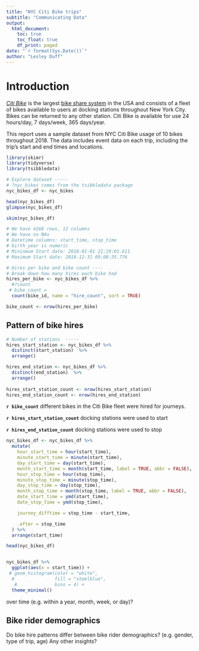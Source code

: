 ```yaml
---
title: "NYC Citi Bike trips"
subtitle: "Communicating Data"
output:
  html_document:
    toc: true
    toc_float: true
    df_print: paged
date: "`r format(Sys.Date())`"
author: "Lesley Duff"
---
```

# Introduction

[*Citi Bike*](https://ride.citibikenyc.com/about) is the largest [bike share system](https://en.wikipedia.org/wiki/Bicycle-sharing_system) in the USA and consists of a fleet of bikes available to users at docking stations throughout New York City. Bikes can be returned to any other station. Citi Bike is available for use 24 hours/day, 7 days/week, 365 days/year.

This report uses a sample dataset from NYC Citi Bike usage of 10 bikes throughout 2018. The data includes event data on each trip, including the trip's start and end times and locations. 

```r
library(skimr)
library(tidyverse)
library(tsibbledata)
```

```r
# Explore dataset -----
# ?nyc_bikes comes from the tsibbledata package
nyc_bikes_df <- nyc_bikes

head(nyc_bikes_df)
glimpse(nyc_bikes_df)

skim(nyc_bikes_df)

# We have 4268 rows, 12 columns
# We have no NAs 
# Datetime columns: start_time, stop_time
# birth_year is numeric
# Mininmum Start date: 2018-01-01 21:19:01.611
# Maximum Start date: 2018-12-31 09:08:35.776

```

```r
# Hires per bike and bike count ----
# Break down how many hires each bike had
hires_per_bike <- nyc_bikes_df %>% 
  #?count
 # bike_count = 
  count(bike_id, name = "hire_count", sort = TRUE)

bike_count <- nrow(hires_per_bike)
```

## Pattern of bike hires

```r
# Number of stations  -----
hires_start_station <- nyc_bikes_df %>% 
  distinct(start_station)  %>% 
  arrange()

hires_end_station <- nyc_bikes_df %>% 
  distinct(end_station)  %>% 
  arrange()
  
hires_start_station_count <- nrow(hires_start_station)
hires_end_station_count <- nrow(hires_end_station)
```

**`r bike_count`** different bikes in the Citi Bike fleet were hired for 
journeys.

**`r hires_start_station_count`** docking stations were used to start

**`r hires_end_station_count`** docking stations were used to stop





```r
nyc_bikes_df <- nyc_bikes_df %>%
  mutate(
    hour_start_time = hour(start_time),
    minute_start_time = minute(start_time),
    day_start_time = day(start_time),
    month_start_time = month(start_time, label = TRUE, abbr = FALSE),
    hour_stop_time = hour(stop_time),
    minute_stop_time = minute(stop_time),
    day_stop_time = day(stop_time),
    month_stop_time = month(stop_time, label = TRUE, abbr = FALSE),
    date_start_time = ymd(start_time),
    date_stop_time = ymd(stop_time),

    journey_difftime = stop_time - start_time,

    .after = stop_time
  ) %>% 
  arrange(start_time)

head(nyc_bikes_df)


nyc_bikes_df %>% 
  ggplot(aes(x = start_time)) +
 # geom_histogram(color = "white", 
  #               fill = "steelblue",
   #              bins = 4) +
  theme_minimal()
```


over time (e.g. within a year, month, week, or day)?

## Bike rider demographics

Do bike hire patterns differ between bike rider demographics? (e.g. gender, type of trip, age)
Any other insights?